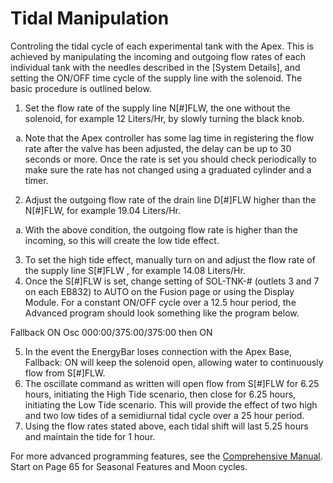 # Tidal Manipulation

Controling the tidal cycle of each experimental tank with the Apex.  This is achieved by manipulating the incoming and outgoing flow rates of each individual tank with the needles described in the [System Details], and setting the ON/OFF time cycle of the supply line with the solenoid. The basic procedure is outlined below.

1. Set the flow rate of the supply line N[#]FLW, the one without the solenoid, for example 12 Liters/Hr, by slowly turning the black knob.  
  a. Note that the Apex controller has some lag time in registering the flow rate after the valve has been adjusted, the delay can be up to 30 seconds or more. Once the rate is set you should check periodically to make sure the rate has not changed using a graduated cylinder and a timer.  
2. Adjust the outgoing flow rate of the drain line D[#]FLW higher than the N[#]FLW, for example 19.04 Liters/Hr.
  a. With the above condition, the outgoing flow rate is higher than the incoming, so this will create the low tide effect.  
3. To set the high tide effect, manually turn on and adjust the flow rate of the supply line S[#]FLW , for example 14.08 Liters/Hr.  
4. Once the S[#]FLW is set, change setting of SOL-TNK-# (outlets 3 and 7 on each EB832) to AUTO on the Fusion page or using the Display Module. For a constant ON/OFF cycle over a 12.5 hour period, the Advanced program should look something like the program below.


Fallback ON
Osc 000:00/375:00/375:00 then ON


5. In the event the EnergyBar loses connection with the Apex Base, Fallback: ON will keep the solenoid open, allowing water to continuously flow from S[#]FLW.  
6. The oscillate command as written will open flow from S[#]FLW for 6.25 hours, initiating the High Tide scenario, then close for 6.25 hours, initiating the Low Tide scenario.  This will provide the effect of two high and two low tides of a semidiurnal tidal cycle over a 25 hour period.  
7. Using the flow rates stated above, each tidal shift will last 5.25 hours and maintain the tide for 1 hour.  


For more advanced programming features, see the [Comprehensive Manual](/Manuals/Apex_Comprehensive_Reference_Manual.pdf).  Start on Page 65 for Seasonal Features and Moon cycles.  
